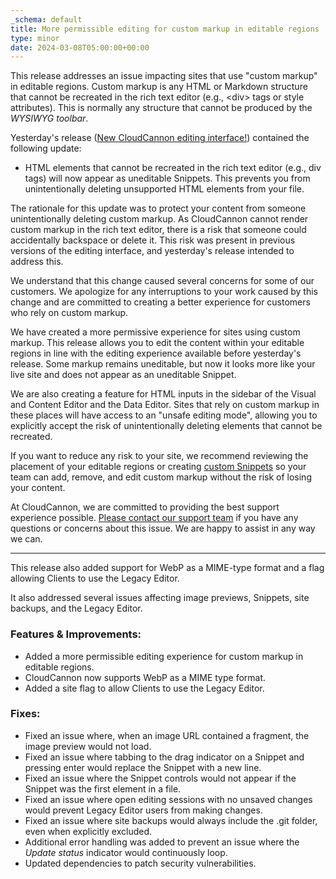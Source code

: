 ```yaml
---
_schema: default
title: More permissible editing for custom markup in editable regions
type: minor
date: 2024-03-08T05:00:00+00:00
---
```

This release addresses an issue impacting sites that use "custom markup" in editable regions. Custom markup is any HTML or Markdown structure that cannot be recreated in the rich text editor (e.g., &lt;div&gt; tags or style attributes). This is normally any structure that cannot be produced by the *WYSIWYG toolbar*.

Yesterday's release (<a href="https://cloudcannon.com/documentation/changelog/2024/03/07/new-cloudcannon-editing-interface.html" target="_blank" rel="noopener">New CloudCannon editing interface!</a>) contained the following update:

* HTML elements that cannot be recreated in the rich text editor (e.g., div tags) will now appear as uneditable Snippets. This prevents you from unintentionally deleting unsupported HTML elements from your file.

The rationale for this update was to protect your content from someone unintentionally deleting custom markup. As CloudCannon cannot render custom markup in the rich text editor, there is a risk that someone could accidentally backspace or delete it. This risk was present in previous versions of the editing interface, and yesterday's release intended to address this.

We understand that this change caused several concerns for some of our customers. We apologize for any interruptions to your work caused by this change and are committed to creating a better experience for customers who rely on custom markup.

We have created a more permissive experience for sites using custom markup. This release allows you to edit the content within your editable regions in line with the editing experience available before yesterday's release. Some markup remains uneditable, but now it looks more like your live site and does not appear as an uneditable Snippet.

We are also creating a feature for HTML inputs in the sidebar of the Visual and Content Editor and the Data Editor. Sites that rely on custom markup in these places will have access to an "unsafe editing mode", allowing you to explicitly accept the risk of unintentionally deleting elements that cannot be recreated.

If you want to reduce any risk to your site, we recommend reviewing the placement of your editable regions or creating <a href="https://cloudcannon.com/documentation/articles/introduction-to-editing/#snippets" target="_blank" rel="noopener">custom Snippets</a> so your team can add, remove, and edit custom markup without the risk of losing your content.

At CloudCannon, we are committed to providing the best support experience possible. <a href="https://cloudcannon.com/support/" target="_blank" rel="noopener">Please contact our support team</a> if you have any questions or concerns about this issue. We are happy to assist in any way we can.

---

This release also added support for WebP as a MIME-type format and a flag allowing Clients to use the Legacy Editor.

It also addressed several issues affecting image previews, Snippets, site backups, and the Legacy Editor.

### Features & Improvements:

* Added a more permissible editing experience for custom markup in editable regions.
* CloudCannon now supports WebP as a MIME type format.
* Added a site flag to allow Clients to use the Legacy Editor.

### Fixes:

* Fixed an issue where, when an image URL contained a fragment, the image preview would not load.
* Fixed an issue where tabbing to the drag indicator on a Snippet and pressing enter would replace the Snippet with a new line.
* Fixed an issue where the Snippet controls would not appear if the Snippet was the first element in a file.
* Fixed an issue where open editing sessions with no unsaved changes would prevent Legacy Editor users from making changes.
* Fixed an issue where site backups would always include the .git folder, even when explicitly excluded.
* Additional error handling was added to prevent an issue where the *Update status* indicator would continuously loop.
* Updated dependencies to patch security vulnerabilities.